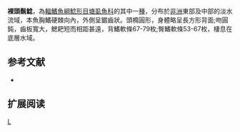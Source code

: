 {{Speciesbox 
| taxon = Clarias liocephalus
| status = NE
| status_system = IUCN3.1
| authority = [[Boulenger|Boulenger]], 1898
| synonyms = *''Clarias carsoni''<br /><small>Boulenger, 1903</small>
*''Clarias carsonii''<br /><small>Boulenger, 1903</small>
*''Clarias neumanni''<br /><small>Hilgendorf, 1905</small> ''
*''Clarias ornatus''<br /><small>Poll, 1943</small> ''
}}

'''裸頭鬍鯰'''，為[[輻鰭魚綱|輻鰭魚綱]][[鯰形目|鯰形目]][[塘虱魚科|塘虱魚科]]的其中一[[種|種]]，分布於[[非洲|非洲]]東部及中部的淡水流域，本魚胸鰭硬棘向內，外側呈鋸齒狀。頭橢圓形，身體略呈長方形背面;吻圓鈍，齒板寬大，鰓耙短而相距甚遠，背鰭軟條67-79枚;臀鰭軟條53-67枚，棲息在底層水域。

==参考文献==
*{{FishBase_species|genus=Clarias|species=liocephalus|year=2011|month=12}}

== 扩展阅读 ==
{{refbegin}}
{{wikispecies-inline|Clarias liocephalus|裸頭鬍鯰}}
{{refend}}
{{Taxonbar|from=Q1109237}}

[[Category:鬍鯰屬|L]]
